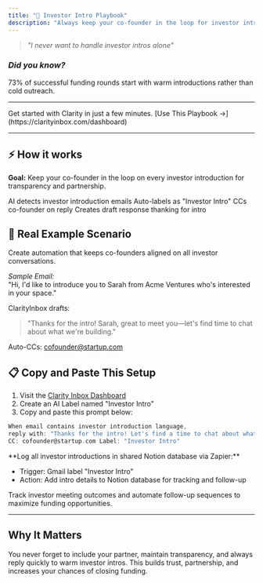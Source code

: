 ```yaml
---
title: "🤝 Investor Intro Playbook"
description: "Always keep your co-founder in the loop for investor introductions to build partnership and credibility."
---
```


> _"I never want to handle investor intros alone"_

### _Did you know?_

73% of successful funding rounds start with warm introductions rather than cold outreach.

---

<Tip>
  Get started with Clarity in just a few minutes. [Use This Playbook →](https://clarityinbox.com/dashboard)
</Tip>

---

## ⚡️ How it works

**Goal:** Keep your co-founder in the loop on every investor introduction for transparency and partnership.

<Steps>
  <Step title="First Step">
    AI detects investor introduction emails
  </Step>
  <Step title="Second Step">
    Auto-labels as "Investor Intro"
  </Step>
  <Step title="Third Step">
    CCs co-founder on reply
  </Step>
  <Step title="Fourth Step">
    Creates draft response thanking for intro
  </Step>
</Steps>

## 🔮 Real Example Scenario

Create automation that keeps co-founders aligned on all investor conversations.

_Sample Email:_\
"Hi, I'd like to introduce you to Sarah from Acme Ventures who's interested in your space."

ClarityInbox drafts:

> "Thanks for the intro! Sarah, great to meet you—let's find time to chat about what we're building."

Auto-CCs: [cofounder@startup.com](mailto:cofounder@startup.com)

## 📋 Copy and Paste This Setup

1. Visit the [Clarity Inbox Dashboard](https://app.clarityinbox.com/dashboard)
2. Create an AI Label named "Investor Intro"
3. Copy and paste this prompt below:

<CodeGroup>

```c Copy & Edit Prompt
When email contains investor introduction language, 
reply with: "Thanks for the intro! Let's find a time to chat about what we're building." 
CC: cofounder@startup.com Label: "Investor Intro"
```

</CodeGroup>

<Accordion title="Advanced: Notion Logging">
  **Log all investor introductions in shared Notion database via Zapier:**

  - Trigger: Gmail label "Investor Intro"
  - Action: Add intro details to Notion database for tracking and follow-up
</Accordion>

<Accordion title="Future Enhancement">
  Track investor meeting outcomes and automate follow-up sequences to maximize funding opportunities.
</Accordion>

---

## Why It Matters

You never forget to include your partner, maintain transparency, and always reply quickly to warm investor intros. This builds trust, partnership, and increases your chances of closing funding.